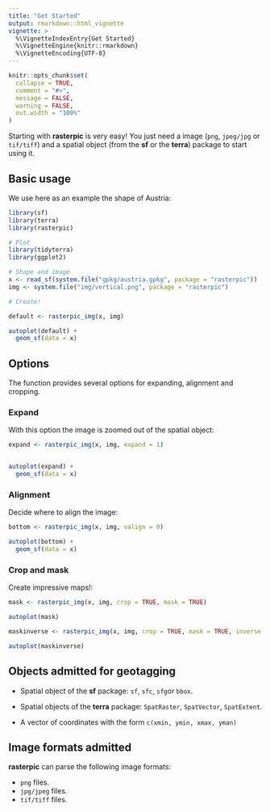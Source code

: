 ```yaml
---
title: "Get Started"
output: rmarkdown::html_vignette
vignette: >
  %\VignetteIndexEntry{Get Started}
  %\VignetteEngine{knitr::rmarkdown}
  %\VignetteEncoding{UTF-8}
---
```


```r
knitr::opts_chunk$set(
  collapse = TRUE,
  comment = "#>",
  message = FALSE,
  warning = FALSE,
  out.width = "100%"
)
```

Starting with **rasterpic** is very easy! You just need a image (`png`,
`jpeg/jpg` or `tif/tiff`) and a spatial object (from the **sf** or the
**terra**) package to start using it.

## Basic usage

We use here as an example the shape of Austria:

```r
library(sf)
library(terra)
library(rasterpic)

# Plot
library(tidyterra)
library(ggplot2)

# Shape and image
x <- read_sf(system.file("gpkg/austria.gpkg", package = "rasterpic"))
img <- system.file("img/vertical.png", package = "rasterpic")

# Create!

default <- rasterpic_img(x, img)

autoplot(default) +
  geom_sf(data = x)
```

## Options

The function provides several options for expanding, alignment and cropping.

### Expand

With this option the image is zoomed out of the spatial object:

```r
expand <- rasterpic_img(x, img, expand = 1)


autoplot(expand) +
  geom_sf(data = x)
```

### Alignment

Decide where to align the image:

```r
bottom <- rasterpic_img(x, img, valign = 0)

autoplot(bottom) +
  geom_sf(data = x)
```

### Crop and mask

Create impressive maps!:

```r
mask <- rasterpic_img(x, img, crop = TRUE, mask = TRUE)

autoplot(mask)

maskinverse <- rasterpic_img(x, img, crop = TRUE, mask = TRUE, inverse = TRUE)

autoplot(maskinverse)
```

## Objects admitted for geotagging

-   Spatial object of the **sf** package: `sf`, `sfc`, `sfg`or `bbox`.

-   Spatial objects of the **terra** package: `SpatRaster`, `SpatVector`,
    `SpatExtent`.

-   A vector of coordinates with the form `c(xmin, ymin, xmax, yman)`

## Image formats admitted

**rasterpic** can parse the following image formats:

-   `png` files.
-   `jpg/jpeg` files.
-   `tif/tiff` files.
